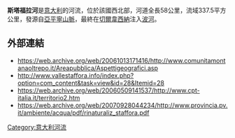 '''斯塔福拉河'''是[[意大利|意大利]]的河流，位於該國西北部，河道全長58公里，流域337.5平方公里，發源自[[亞平寧山脈|亞平寧山脈]]，最終在[[切爾韋西納|切爾韋西納]]注入[[波河|波河]]。

==外部連結==
*https://web.archive.org/web/20061013171416/http://www.comunitamontanaoltrepo.it/Areapubblica/Aspettigeografici.asp {{it}}
*http://www.vallestaffora.info/index.php?option=com_content&task=view&id=28&Itemid=28 {{Wayback|url=http://www.vallestaffora.info/index.php?option=com_content&task=view&id=28&Itemid=28 |date=20160303191122 }} {{it}}
*https://web.archive.org/web/20060509141537/http://www.cpt-italia.it/territorio2.htm {{it}}
*https://web.archive.org/web/20070928044234/http://www.provincia.pv.it/ambiente/acqua/pdf/rinaturaliz_staffora.pdf {{it}}

{{coord|45|04|N|9|01|E|display=title|region:IT_type:river_source:GNS-enwiki}}

{{Italy-geo-stub}}
[[Category:意大利河流|Category:意大利河流]]